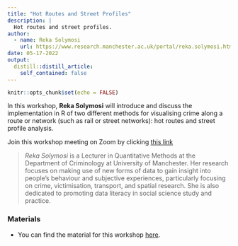 ```yaml
---
title: "Hot Routes and Street Profiles"
description: |
  Hot routes and street profiles.
author: 
  - name: Reka Solymosi
    url: https://www.research.manchester.ac.uk/portal/reka.solymosi.html
date: 05-17-2022
output:
  distill::distill_article:
    self_contained: false
---
```



```r
knitr::opts_chunk$set(echo = FALSE)
```

In this workshop, **Reka Solymosi** will introduce and discuss the implementation in R of two different methods for visualising crime along a route or network (such as rail or street networks): hot routes and street profile analysis.

Join this workshop meeting on Zoom by clicking [this link](https://us02web.zoom.us/j/88398411627?pwd=UEswR1RKeXhDOVlCcDBScERsZENCZz09)

> *Reka Solymosi* is a Lecturer in Quantitative Methods at the Department of Criminology at University of Manchester. Her research focuses on making use of new forms of data to gain insight into people's behaviour and subjective experiences, particularly focusing on crime, victimisation, transport, and spatial research. She is also dedicated to promoting data literacy in social science study and practice.

### Materials

- You can find the material for this workshop [here](https://rekadata.net/blog/hot-routes-tutorial/).




